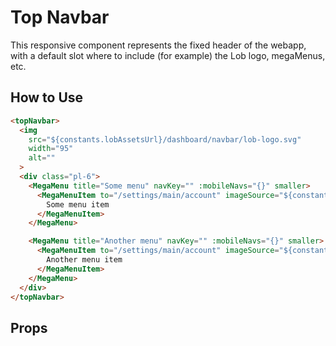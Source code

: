 
# Top Navbar

This responsive component represents the fixed header of the webapp, with a default slot where to include (for example) the Lob logo, megaMenus, etc.

<Preview>
  <Story id="components-topnavbar--primary" />
</Preview>

## How to Use

```html
<topNavbar>
  <img
    src="${constants.lobAssetsUrl}/dashboard/navbar/lob-logo.svg"
    width="95"
    alt=""
  >
  <div class="pl-6">
    <MegaMenu title="Some menu" navKey="" :mobileNavs="{}" smaller>
      <MegaMenuItem to="/settings/main/account" imageSource="${constants.lobAssetsUrl}/dashboard/navbar/settings.svg" small>
        Some menu item
      </MegaMenuItem>
    </MegaMenu>

    <MegaMenu title="Another menu" navKey="" :mobileNavs="{}" smaller>
      <MegaMenuItem to="/settings/main/account" imageSource="${constants.lobAssetsUrl}/dashboard/navbar/settings.svg" small>
        Another menu item
      </MegaMenuItem>
    </MegaMenu>
  </div>
</topNavbar>
```

## Props

<ArgsTable story={PRIMARY_STORY} />
